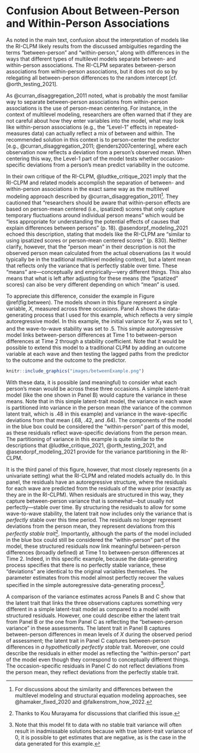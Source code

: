 # Confusion About Between-Person and Within-Person Associations

As noted in the main text, confusion about the interpretation of models like the RI-CLPM likely results from the discussed ambiguities regarding the terms "between-person" and "within-person," along with differences in the ways that different types of multilevel models separate between- and within-person associations. The RI-CLPM separates between-person associations from within-person associations, but it does not do so by relegating all between-person differences to the random intercept [cf. @orth_testing_2021].

As @curran_disaggregation_2011 noted, what is probably the most familiar way to separate between-person associations from within-person associations is the use of person-mean centering. For instance, in the context of multilevel modeling, researchers are often warned that if they are not careful about how they enter variables into the model, what may look like within-person associations (e.g., the "Level-1" effects in repeated-measures data) can actually reflect a mix of between and within. The recommended solution in this context is to person-center the predictor [e.g., @curran_disaggregation_2011; @enders2007centering], where each observation now reflects a deviation from a person's observed mean. When centering this way, the Level-1 part of the model tests whether occasion-specific deviations from a person's mean predict variability in the outcome. 

In their own critique of the RI-CLPM, @ludtke_critique_2021 imply that the RI-CLPM and related models accomplish the separation of between- and within-person associations in the exact same way as the multilevel modeling approach described by @curran_disaggregation_2011[^mlm]. They cautioned that "researchers should be aware that within-person effects are based on person-mean centered (i.e., ipsatized) scores that only capture temporary fluctuations around individual person means" which would be "less appropriate for understanding the potential effects of causes that explain differences between persons" (p. 18). @asendorpf_modeling_2021 echoed this description, stating that models like the RI-CLPM are "similar to using ipsatized scores or person-mean centered scores" (p. 830). Neither clarify, however, that the "person mean" in their description is not the observed person mean calculated from the actual observations (as it would typically be in the traditional multilevel modeling context), but a latent mean that reflects only the variance that is perfectly stable over time. These "means" are---conceptually and empirically---very different things. This also means that what is left after adjusting for these means (the "ipsatized" scores) can also be very different depending on which "mean" is used.

[^mlm]: For discussions about the similarity and differences between the multilevel modeling and structural equation modeling approaches, see @hamaker_fixed_2020 and @falkenstrom_how_2022.

To appreciate this difference, consider the example in Figure \@ref(fig:between). The models shown in this figure represent a single variable, *X*, measured across three occasions. Panel A shows the data-generating process that I used for this example, which reflects a very simple autoregressive model. In this example, the initial variance for *X~1~* was set to 1, and the wave-to-wave stability was set to .5. This simple autoregressive model links between-person differences at Time 1 to between-person differences at Time 2 through a stability coefficient. Note that it would be possible to extend this model to a traditional CLPM by adding an outcome variable at each wave and then testing the lagged paths from the predictor to the outcome and the outcome to the predictor. 

```r

knitr::include_graphics("images/betweenExample.png")

```

With these data, it is possible (and meaningful) to consider what each person's mean would be across these three occasions. A simple latent-trait model (like the one shown in Panel B) would capture the variance in these means. Note that in this simple latent-trait model, the variance in each wave is partitioned into variance in the person mean (the variance of the common latent trait, which is .48 in this example) and variance in the wave-specific deviations from that mean (.68, .42, and .64). The components of the model in the blue box could be considered the "within-person" part of this model, as these residuals reflect wave-specific deviations from the person mean. The partitioning of variance in this example is quite similar to the descriptions that @ludtke_critique_2021, @orth_testing_2021, and @asendorpf_modeling_2021 provide for the variance partitioning in the RI-CLPM. 

It is the third panel of this figure, however, that most closely represents (in a univariate setting) what the RI-CLPM and related models actually do. In this panel, the residuals have an autoregressive structure, where the residuals for each wave are predicted from the residuals of the wave prior (exactly as they are in the RI-CLPM). When residuals are structured in this way, they capture between-person variance that is somewhat---but usually not perfectly---stable over time. By structuring the residuals to allow for some wave-to-wave stability, the latent trait now includes only the variance that is *perfectly* stable over this time period. The residuals no longer represent deviations from the person mean, they represent deviations from this *perfectly stable trait*[^kou]. Importantly, although the parts of the model included in the blue box could still be considered the "within-person" part of the model, these structured residuals now link meaningful between-person differences (broadly defined) at Time 1 to between-person differences at Time 2. Indeed, in this specific example, because the data-generating process specifies that there is no perfectly stable variance, these "deviations" are identical to the original variables themselves. The parameter estimates from this model almost perfectly recover the values specified in the simple autoregressive data-generating process[^converge]. 

[^kou]: Thanks to Kou Murayama for discussions that clarified this issue. 
[^converge]: Note that this model fit to data with no stable trait variance will often result in inadmissable solutions because with true latent-trait variance of 0, it is possible to get estimates that are negative, as is the case in the data generated for this example. 

A comparison of the variance estimates across Panels B and C show that the latent trait that links the three observations captures something very different in a simple latent-trait model as compared to a model with structured residuals. However, one could describe either the latent trait from Panel B or the one from Panel C as reflecting the "between-person variance" in these assessments. The latent trait in Panel B captures between-person differences in mean levels of *X* during the observed period of assessment; the latent trait in Panel C captures between-person differences in *a hypothetically perfectly stable* trait. Moreover, one could describe the residuals in either model as reflecting the "within-person" part of the model even though they correspond to conceptually different things. The occasion-specific residuals in Panel C do not reflect deviations from the person mean, they reflect deviations from the perfectly stable trait. 
